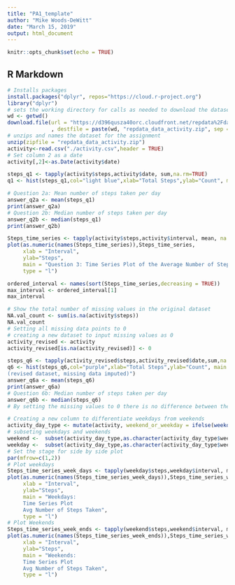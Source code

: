---
title: "PA1_template"
author: "Mike Woods-DeWitt"
date: "March 15, 2019"
output: html_document
---

```{r setup, include=FALSE}
knitr::opts_chunk$set(echo = TRUE)
```

## R Markdown

```{r load , echo=TRUE}
# Installs packages
install.packages("dplyr", repos="https://cloud.r-project.org")
library("dplyr")
# sets the working directory for calls as needed to download the datasets
wd <- getwd()
download.file(url = "https://d396qusza40orc.cloudfront.net/repdata%2Fdata%2Factivity.zip"
              , destfile = paste(wd, "repdata_data_activity.zip", sep = "/"))
# unzips and names the dataset for the assignment
unzip(zipfile = "repdata_data_activity.zip")
activity<-read.csv("./activity.csv",header = TRUE)
# Set column 2 as a date
activity[,2]<-as.Date(activity$date)
```


```{r Question 1: Histogram of the total number of steps per day , echo=TRUE}
steps_q1 <- tapply(activity$steps,activity$date, sum,na.rm=TRUE) 
q1 <- hist(steps_q1,col="light blue",xlab="Total Steps",ylab="Count", main = "Question 1: Histogram of the total number of steps taken each day")
```
```{r Question 2: Mean and median number of steps taken each day , echo=TRUE}

# Question 2a: Mean number of steps taken per day
answer_q2a <- mean(steps_q1)
print(answer_q2a)
# Question 2b: Median number of steps taken per day
answer_q2b <- median(steps_q1)
print(answer_q2b)
```
```{r Question 3: Time series plot of the average number of steps taken , echo=TRUE}
Steps_time_series <- tapply(activity$steps,activity$interval, mean, na.rm=TRUE)
plot(as.numeric(names(Steps_time_series)),Steps_time_series,
     xlab = "Interval",
     ylab="Steps",
     main = "Question 3: Time Series Plot of the Average Number of Steps Taken",
     type = "l")
```
```{r Question 4: Which 5-minute interval, on average contains the maximum number of steps , echo=TRUE}
ordered_interval <- names(sort(Steps_time_series,decreasing = TRUE))
max_interval <- ordered_interval[1]
max_interval
```
```{r Question 5: Code to describe and show a strategy for imputing missing data , echo=TRUE}
# Show the total number of missing values in the original dataset
NA.val_count <- sum(is.na(activity$steps))
NA.val_count
# Setting all missing data points to 0
# creating a new dataset to input missing values as 0
activity_revised <- activity
activity_revised[is.na(activity_revised)] <- 0
```
```{r Question 6: Histograph of the total number of steps taken each day after missing values have been imputed , echo=TRUE}
steps_q6 <- tapply(activity_revised$steps,activity_revised$date,sum,na.rm=TRUE) 
q6 <- hist(steps_q6,col="purple",xlab="Total Steps",ylab="Count", main = "Question 6: Histogram of the total number of steps taken each day 
(revised dataset, missing data imputed)")
answer_q6a <- mean(steps_q6)
print(answer_q6a)
# Question 6b: Median number of steps taken per day
answer_q6b <- median(steps_q6)
# By setting the missing values to 0 there is no difference between the missing value dataset and the revised dataset
```
```{r Question 7: Panel plot comparing the average number of steps taken per 5-minute interval across weekdays and weekends , echo=TRUE}
# Creating a new column to differentiate weekdays from weekends
activity_day_type <- mutate(activity, weekend_or_weekday = ifelse(weekdays(activity$date) == "Saturday" | weekdays(activity$date) == "Sunday", "weekend", "weekday"))
# subseting weekdays and weekends
weekend <-  subset(activity_day_type,as.character(activity_day_type$weekend_or_weekday)=="weekend")
weekday <-  subset(activity_day_type,as.character(activity_day_type$weekend_or_weekday)=="weekday")
# Set the stage for side by side plot
par(mfrow=c(1,2))
# Plot weekdays
Steps_time_series_week_days <- tapply(weekday$steps,weekday$interval, mean, na.rm=TRUE)
plot(as.numeric(names(Steps_time_series_week_days)),Steps_time_series_week_days,
     xlab = "Interval",
     ylab="Steps",
     main = "Weekdays: 
     Time Series Plot
     Avg Number of Steps Taken",
     type = "l")
# Plot Weekends
Steps_time_series_week_ends <- tapply(weekend$steps,weekend$interval, mean, na.rm=TRUE)
plot(as.numeric(names(Steps_time_series_week_ends)),Steps_time_series_week_ends,
     xlab = "Interval",
     ylab="Steps",
     main = "Weekends: 
     Time Series Plot 
     Avg Number of Steps Taken",
     type = "l")
```



